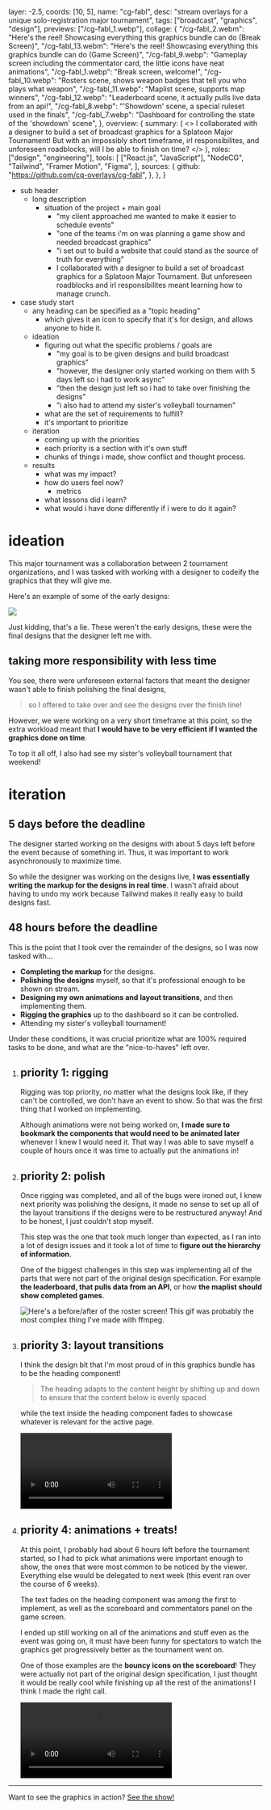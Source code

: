   layer: -2.5,
  coords: [10, 5],
  name: "cg-fabl",
  desc: "stream overlays for a unique solo-registration major tournament",
  tags: ["broadcast", "graphics", "design"],
  previews: ["/cg-fabl_1.webp"],
  collage: {
    "/cg-fabl_2.webm":
      "Here's the reel! Showcasing everything this graphics bundle can do (Break Screen)",
    "/cg-fabl_13.webm":
      "Here's the reel! Showcasing everything this graphics bundle can do (Game Screen)",
    "/cg-fabl_9.webp":
      "Gameplay screen including the commentator card, the little icons have neat animations",
    "/cg-fabl_1.webp": "Break screen, welcome!",
    "/cg-fabl_10.webp":
      "Rosters scene, shows weapon badges that tell you who plays what weapon",
    "/cg-fabl_11.webp": "Maplist scene, supports map winners",
    "/cg-fabl_12.webp":
      "Leaderboard scene, it actually pulls live data from an api!",
    "/cg-fabl_8.webp": "'Showdown' scene, a special ruleset used in the finals",
    "/cg-fabl_7.webp":
      "Dashboard for controlling the state of the 'showdown' scene",
  },
  overview: {
    summary: (
      <>
        I collaborated with a designer to build a set of broadcast graphics for
        a Splatoon Major Tournament! But with an impossibly short timeframe, irl
        responsibilites, and unforeseen roadblocks, will I be able to finish on
        time?
      </>
    ),
    roles: ["design", "engineering"],
    tools: [
      ["React.js", "JavaScript"],
      "NodeCG",
      "Tailwind",
      "Framer Motion",
      "Figma",
    ],
    sources: {
      github: "https://github.com/cq-overlays/cg-fabl",
    },
  },
}

- sub header
  - long description
    - situation of the project + main goal
      - "my client approached me wanted to make it easier to schedule events"
      - "one of the teams i'm on was planning a game show and needed broadcast graphics"
      - "i set out to build a website that could stand as the source of truth for everything"
      - I collaborated with a designer to build a set of broadcast graphics for a Splatoon Major Tournament. But unforeseen roadblocks and irl responsibilites meant learning how to manage crunch.
- case study start
  - any heading can be specified as a "topic heading"
    - which gives it an icon to specify that it's for design, and allows anyone to hide it.
  - ideation
    - figuring out what the specific problems / goals are
      - "my goal is to be given designs and build broadcast graphics"
      - "however, the designer only started working on them with 5 days left so i had to work async"
      - "then the design just left so i had to take over finishing the designs"
      - "i also had to attend my sister's volleyball tournamen"
    - what are the set of requirements to fulfill?
    - it's important to prioritize
  - iteration
    - coming up with the priorities
    - each priority is a section with it's own stuff
    - chunks of things i made, show conflict and thought process.
  - results
    - what was my impact?
    - how do users feel now?
      - metrics
    - what lessons did i learn?
    - what would i have done differently if i were to do it again?

# ideation

This major tournament was a collaboration between 2 tournament organizations, and I was tasked with working with a designer to codeify the graphics that they will give me.

Here's an example of some of the early designs:

![](/cg-fabl_3.webp)

Just kidding, that's a lie. These weren't the early designs, these were the final designs that the designer left me with.

## taking more responsibility with less time

You see, there were unforeseen external factors that meant the designer wasn't able to finish polishing the final designs,

> so I offered to take over and see the designs over the finish line!

However, we were working on a very short timeframe at this point, so the extra workload meant that **I would have to be very efficient if I wanted the graphics done on time**.

To top it all off, I also had see my sister's volleyball tournament that weekend!

# iteration

## 5 days before the deadline

The designer started working on the designs with about 5 days left before the event because of something irl. Thus, it was important to work asynchronously to maximize time.

So while the designer was working on the designs live, **I was essentially writing the markup for the designs in real time**.
I wasn't afraid about having to undo my work because Tailwind makes it really easy to build designs fast.

## 48 hours before the deadline

This is the point that I took over the remainder of the designs, so I was now tasked with...

- **Completing the markup** for the designs.
- **Polishing the designs** myself, so that it's professional enough to be shown on stream.
- **Designing my own animations and layout transitions**, and then implementing them.
- **Rigging the graphics** up to the dashboard so it can be controlled.
- Attending my sister's volleyball tournament!

Under these conditions, it was crucial prioritize what are 100% required tasks to be done, and what are the "nice-to-haves" left over.

1. ## priority 1: rigging

   Rigging was top priority, no matter what the designs look like, if they can't be controlled, we don't have an event to show. So that was the first thing that I worked on implementing.

   Although animations were not being worked on, **I made sure to bookmark the components that would need to be animated later** whenever I knew I would need it. That way I was able to save myself a couple of hours once it was time to actually put the animations in!

1. ## priority 2: polish

   Once rigging was completed, and all of the bugs were ironed out, I knew next priority was polishing the designs, it made no sense to set up all of the layout transitions if the designs were to be restructured anyway! And to be honest, I just couldn't stop myself.

   This step was the one that took much longer than expected, as I ran into a lot of design issues and it took a lot of time to **figure out the hierarchy of information**.

   One of the biggest challenges in this step was implementing all of the parts that were not part of the original design specification. For example **the leaderboard, that pulls data from an API**, or how **the maplist should show completed games**.

   ![Here's a before/after of the roster screen! This gif was probably the most complex thing I've made with ffmpeg.](/cg-fabl_6.gif)

1. ## priority 3: layout transitions

   I think the design bit that I'm most proud of in this graphics bundle has to be the heading component!

   > The heading adapts to the content height by shifting up and down to ensure that the content below is evenly spaced

   while the text inside the heading component fades to showcase whatever is relevant for the active page.

   ![](/cg-fabl_4.webm)

1. ## priority 4: animations + treats!

   At this point, I probably had about 6 hours left before the tournament started, so I had to pick what animations were important enough to show, the ones that were most common to be noticed by the viewer. Everything else would be delegated to next week (this event ran over the course of 6 weeks).

   The text fades on the heading component was among the first to implement, as well as the scoreboard and commentators panel on the game screen.

   I ended up still working on all of the animations and stuff even as the event was going on, it must have been funny for spectators to watch the graphics get progressively better as the tournament went on.

   One of those examples are the **bouncy icons on the scoreboard**! They were actually not part of the original design specification, I just thought it would be really cool while finishing up all the rest of the animations! I think I made the right call.

   ![](/cg-fabl_5.webm)

---

Want to see the graphics in action? [See the show!](https://youtu.be/Kz5w3a8Z_tM?t=673)
